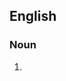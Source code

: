 {{also|détournements}}

==English==

===Noun===
{{head|en|noun form}}

# {{plural of|en|detournement}}
